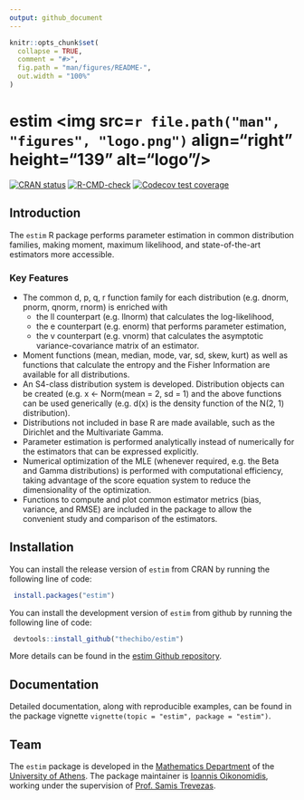 ```yaml
---
output: github_document
---
```


<!-- README.md is generated from README.Rmd. Please edit that file -->

```r
knitr::opts_chunk$set(
  collapse = TRUE,
  comment = "#>",
  fig.path = "man/figures/README-",
  out.width = "100%"
)
```

# estim <img src=`r file.path("man", "figures", "logo.png")` align="right" height="139" alt="logo"/>

<!-- badges: start -->
[![CRAN status](https://www.r-pkg.org/badges/version/estim)](https://CRAN.R-project.org/package=estim)
[![R-CMD-check](https://github.com/thechibo/estim/actions/workflows/R-CMD-check.yaml/badge.svg)](https://github.com/thechibo/estim/actions/workflows/R-CMD-check.yaml)
[![Codecov test coverage](https://codecov.io/gh/thechibo/estim/branch/main/graph/badge.svg)](https://app.codecov.io/gh/thechibo/estim?branch=main)
<!-- badges: end -->

## Introduction

The `estim` R package performs parameter estimation in common distribution families, making moment, maximum likelihood, and state-of-the-art estimators more accessible.

### Key Features

- The common d, p, q, r function family for each distribution (e.g. dnorm, pnorm, qnorm, rnorm) is enriched with 
  - the ll counterpart (e.g. llnorm) that calculates the log-likelihood, 
  - the e counterpart (e.g. enorm) that performs parameter estimation,
  - the v counterpart (e.g. vnorm) that calculates the asymptotic variance-covariance matrix of an estimator.
- Moment functions (mean, median, mode, var, sd, skew, kurt) as well as functions that calculate the entropy and the Fisher Information are available for all distributions.
- An S4-class distribution system is developed. Distribution objects can be created (e.g. x <- Norm(mean = 2, sd = 1) and the above functions can be used generically (e.g. d(x) is the density function of the N(2, 1) distribution).
- Distributions not included in base R are made available, such as the Dirichlet and the Multivariate Gamma.
- Parameter estimation is performed analytically instead of numerically for the estimators that can be expressed explicitly.
- Numerical optimization of the MLE (whenever required, e.g. the Beta and Gamma distributions) is performed with computational efficiency, taking advantage of the score equation system to reduce the dimensionality of the optimization.
- Functions to compute and plot common estimator metrics (bias, variance, and RMSE) are included in the package to allow the convenient study and comparison of the estimators.

## Installation

You can install the release version of `estim` from CRAN by running the following line of code:

```r
 install.packages("estim")
```

You can install the development version of `estim` from github by running the following line of code:

```r
 devtools::install_github("thechibo/estim")
```

More details can be found in the [estim Github repository](https://github.com/thechibo/estim "estim Github repository").

## Documentation

Detailed documentation, along with reproducible examples, can be found in the package vignette `vignette(topic = "estim", package = "estim")`.

## Team

The `estim` package is developed in the 
[Mathematics Department](https://en.math.uoa.gr/ "Mathematics Department Homepage") of the [University of Athens](https://en.uoa.gr/ "University of Athens Homepage"). The package maintainer is [Ioannis Oikonomidis](http://users.uoa.gr/~goikon/ "Ioannis Oikonomidis Homepage"), working under the supervision of [Prof. Samis Trevezas](http://scholar.uoa.gr/strevezas/ "Samis Trevezas Homepage").
